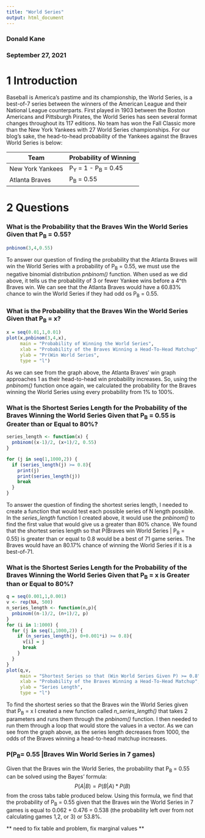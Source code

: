 ```yaml
---
title: "World Series"
output: html_document
---
```


### Donald Kane
### September 27, 2021

# 1 Introduction

Baseball is America's pastime and its championship, the World Series, is a best-of-7 series between the winners of the American League and their National League counterparts. First played in 1903 between the Boston Americans and Pittsburgh Pirates, the World Series has seen several format changes throughout its 117 editions. No team has won the Fall Classic more than the New York Yankees with 27 World Series championships. For our blog's sake, the head-to-head probability of the Yankees against the Braves World Series is below:

Team     | Probability of Winning
------------- | -------------
New York Yankees             | P~Y~ = 1 - P~B~ = 0.45
Atlanta Braves             | P~B~ = 0.55

# 2 Questions

### What is the Probability that the Braves Win the World Series Given that P~B~ = 0.55?

```r
pnbinom(3,4,0.55)
```

To answer our question of finding the probability that the Atlanta Braves will win the World Series with a probability of P~B~ = 0.55, we must use the negative binomial distribution *pnbinom()* function. When used as we did above, it tells us the probability of 3 or fewer Yankee wins before a 4^th Braves win. We can see that the Atlanta Braves would have a 60.83% chance to win the World Series if they had odd os P~B~ = 0.55.

### What is the Probability that the Braves Win the World Series Given that P~B~ = x?

```r
x = seq(0.01,1,0.01)
plot(x,pnbinom(3,4,x),
     main = "Probability of Winning the World Series",
     xlab = "Probability of the Braves Winning a Head-To-Head Matchup",
     ylab = "Pr(Win World Series",
     type = "l")
```

As we can see from the graph above, the Atlanta Braves' win graph approaches 1 as their head-to-head win probability increases. So, using the *pnbinom()* function once again, we calculated the probability for the Braves winning the World Series using every probability from 1% to 100%.

### What is the Shortest Series Length for the Probability of the Braves Winning the World Series Given that P~B~ = 0.55 is Greater than or Equal to 80%?

```r
series_length <- function(x) {
  pnbinom((x-1)/2, (x+1)/2, 0.55)
}

for (j in seq(1,1000,2)) {
  if (series_length(j) >= 0.8){
    print(j)
    print(series_length(j))
    break
  }
}
```

To answer the question of finding the shortest series length, I needed to create a function that would test each possible series of N length possible. In the *series_length* function I created above, it would use the *pnbinom()* to find the first value that would give us a greater than 80% chance. We found that the shortest series length so that P(Braves win World Series | P~B~ = 0.55) is greater than or equal to 0.8 would be a best of 71 game series. The Braves would have an 80.17% chance of winning the World Series if it is a best-of-71.

### What is the Shortest Series Length for the Probability of the Braves Winning the World Series Given that P~B~ = x is Greater than or Equal to 80%? 

```r
q = seq(0.001,1,0.001)
v <- rep(NA, 500)
n_series_length <- function(n,p){
  pnbinom((n-1)/2, (n+1)/2, p)
}
for (i in 1:1000) {
  for (j in seq(1,1000,2)) {
    if (n_series_length(j, 0+0.001*i) >= 0.8){
      v[i] = j
      break
    }
  }
}
plot(q,v, 
     main = "Shortest Series so that (Win World Series Given P) >= 0.8",
     xlab = "Probability of the Braves Winning a Head-To-Head Matchup",
     ylab = "Series Length",
     type = "l")
```

To find the shortest series so that the Braves win the World Series given that P~B~ = x I created a new function called *n_series_length()* that takes 2 parameters and runs them through the *pnbinom()* function. I then needed to run them through a loop that would store the values in a vector. As we can see from the graph above, as the series length decreases from 1000, the odds of the Braves winning a head-to-head matchup increases.

### P(P~B~= 0.55 |Braves Win World Series in 7 games)

Given that the Braves win the World Series, the probability that P~B~ = 0.55 can be solved using the Bayes' formula: $$P(A|B) = P(B|A)*P(B)$$ from the cross tabs table produced below. Using this formula, we find that the probability of P~B~ = 0.55 given that the Braves win the World Series in 7 games is equal to 0.062 + 0.476 = 0.538 (the probability left over from not calculating games 1,2, or 3) or 53.8%.

** need to fix table and problem, fix marginal values **
